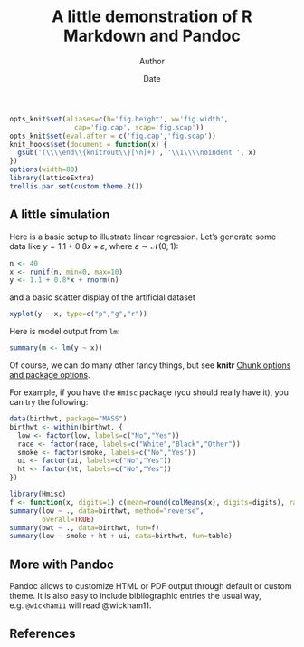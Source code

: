 % A little demonstration of R Markdown and Pandoc
% Author
% Date

``` r
opts_knit$set(aliases=c(h='fig.height', w='fig.width',                                                                         
                cap='fig.cap', scap='fig.scap'))                                                                               
opts_knit$set(eval.after = c('fig.cap','fig.scap'))                                                                            
knit_hooks$set(document = function(x) {                                                                                        
  gsub('(\\\\end\\{knitrout\\}[\n]+)', '\\1\\\\noindent ', x)                                                                  
})                                                                                                                             
options(width=80)                                                                                                              
library(latticeExtra)                                                                                                          
trellis.par.set(custom.theme.2())                                                                                              
```


## A little simulation

Here is a basic setup to illustrate linear regression. Let's generate some data like $y = 1.1+0.8x+\varepsilon$, where $\varepsilon\sim\mathcal{N}(0;1)$:

``` r
n <- 40                                                                                                                        
x <- runif(n, min=0, max=10)                                                                                                   
y <- 1.1 + 0.8*x + rnorm(n)                                                                                                    
```

and a basic scatter display of the artificial dataset

``` r
xyplot(y ~ x, type=c("p","g","r"))                                                                                             
```

Here is model output from `lm`:

``` r
summary(m <- lm(y ~ x))                                                                                                        
```

Of course, we can do many other fancy things, but see
**knitr**
[Chunk options and package options](http://yihui.name/knitr/options).

For example, if you have the `Hmisc` package (you should really have it),
you can try the following:

``` r
data(birthwt, package="MASS")                                                                                                  
birthwt <- within(birthwt, {                                                                                                   
  low <- factor(low, labels=c("No","Yes"))                                                                                     
  race <- factor(race, labels=c("White","Black","Other"))                                                                      
  smoke <- factor(smoke, labels=c("No","Yes"))                                                                                 
  ui <- factor(ui, labels=c("No","Yes"))                                                                                       
  ht <- factor(ht, labels=c("No","Yes"))                                                                                       
})                                                                                                                             
```

``` r
library(Hmisc)              
f <- function(x, digits=1) c(mean=round(colMeans(x), digits=digits), range=paste(apply(x, 2, range), collapse="-"))                                                                                                   
summary(low ~ ., data=birthwt, method="reverse",                                                                               
        overall=TRUE)                                                                                                          
summary(bwt ~ ., data=birthwt, fun=f)                                                                                                 
summary(low ~ smoke + ht + ui, data=birthwt, fun=table)                                                                        
```

## More with Pandoc

Pandoc allows to customize HTML or PDF output through default or custom
theme. It is also easy to include bibliographic entries the usual way,
e.g. `@wickham11` will read @wickham11.


## References
